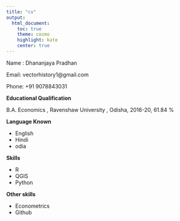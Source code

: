 ```yaml
---
title: "cv"
output: 
  html_document:
    toc: true
    theme: cosmo
    highlight: kate
    center: true
---
```


Name : Dhananjaya Pradhan

Email:  vectorhistory1@gmail.com  

Phone: +91 9078843031


**Educational Qualification** 

B.A. Economics , Ravenshaw University , Odisha, 2016-20, 61.84 %

**Language Known** 

- English 
- Hindi
- odia 


**Skills**

- R
- QGIS 
- Python

**Other skills**

- Econometrics
- Github

